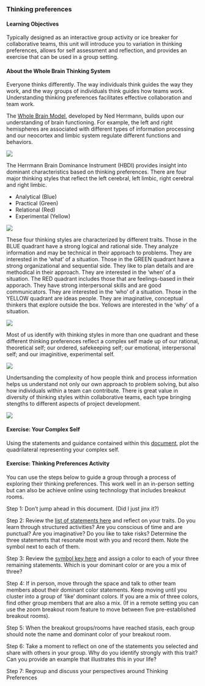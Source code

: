 
### Thinking preferences

#### Learning Objectives

Typically designed as an interactive group activity or ice breaker for collaborative teams, this unit will introduce you to variation in thinking preferences, allows for self assessment and reflection, and provides an exercise that can be used in a group setting.

#### About the Whole Brain Thinking System

Everyone thinks differently. The way individuals think guides the way they work, and the way groups of individuals think guides how teams work. Understanding thinking preferences facilitates effective collaboration and team work.

The [Whole Brain Model](https://www.thinkherrmann.com/how-it-works#core_idea), developed by Ned Herrmann, builds upon our understanding of brain functioning. For example, the left and right hemispheres are associated with different types of information processing and our neocortex and limbic system regulate different functions and behaviors.

![](images/Brain.jpg)

The Herrmann Brain Dominance Instrument (HBDI) provides insight into dominant characteristics based on thinking preferences. There are four major thinking styles that reflect the left cerebral, left limbic, right cerebral and right limbic.

- Analytical (Blue)
- Practical (Green)
- Relational (Red)
- Experimental (Yellow)

![](images/WholeBrain.jpg)

These four thinking styles are characterized by different traits. Those in the BLUE quadrant have a strong logical and rational side. They analyze information and may be technical in their approach to problems. They are interested in the 'what' of a situation. Those in the GREEN quadrant have a strong organizational and sequential side. They like to plan details and are methodical in their approach. They are interested in the 'when' of a situation.  The RED quadrant includes those that are feelings-based in their apporach. They have strong interpersonal skills and are good communicators. They are interested in the 'who' of a situation. Those in the YELLOW quadrant are ideas people. They are imaginative, conceptual thinkers that explore outside the box. Yellows are interested in the 'why' of a situation.  

![](images/WholeBrainTraits.jpg)

Most of us identify with thinking styles in more than one quadrant and these different thinking preferences reflect a complex self made up of our rational, theoretical self; our ordered, safekeeping self; our emotional, interpersonal self; and our imaginitive, experimental self.

![](images/ComplexSelf.jpg)

Undertsanding the complexity of how people think and process information helps us understand not only our own approach to problem solving, but also how individuals within a team can contribute. There is great value in diversity of thinking styles within collaborative teams, each type bringing stengths to different aspects of project development.

![](images/WorkingStyles.jpg)

#### Exercise: Your Complex Self {- .exercise}

Using the statements and guidance contained within this [document](files/ThinkingPreferencesMapping.pdf), plot the quadrilateral representing your complex self.

#### Exercise: Thinking Preferences Activity {- .exercise}

You can use the steps below to guide a group through a process of exploring their thinking preferences. This work well in an in-person setting but can also be achieve online using technology that includes breakout rooms.

Step 1: Don't jump ahead in this document. (Did I just jinx it?)

Step 2: Review the [list of statements here](files/HBDIStatements.pdf) and reflect on your traits. Do you learn through structured activities? Are you conscious of time and are punctual? Are you imaginative? Do you like to take risks? 
Determine the three statements that resonate most with you and record them. Note the symbol next to each of them. 

Step 3: Review the [symbol key here](files/HBDIkey.pdf) and assign a color to each of your three remaining statements. Which is your dominant color or are you a mix of three?

Step 4: If in person, move through the space and talk to other team members about their dominant color statements. Keep moving until you cluster into a group of 'like' dominant colors. If you are a mix of three colors, find other group members that are also a mix. (If in a remote setting you can use the zoom breakout room feature to move between five pre-established breakout rooms).

Step 5: When the breakout groups/rooms have reached stasis, each group should note the name and dominant color of your breakout room. 

Step 6: Take a moment to reflect on one of the statements you selected and share with others in your group. Why do you identify strongly with this trait? Can you provide an example that illustrates this in your life?

Step 7: Regroup and discuss your perspectives around Thinking Preferences


